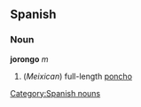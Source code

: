 == Spanish == 
=== Noun === 
'''jorongo''' ''m'' 
# (''Meixican'') full-length [[poncho]] 
[[Category:Spanish nouns]]